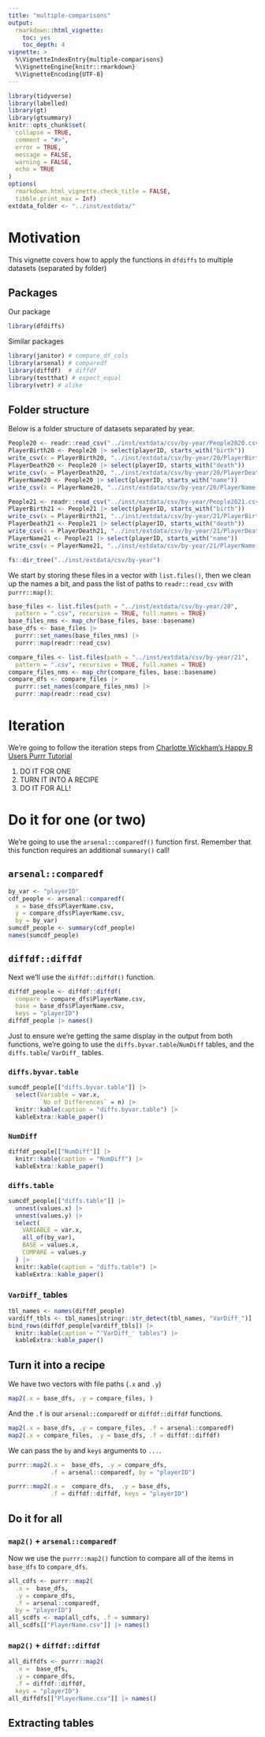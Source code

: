 ```yaml
---
title: "multiple-comparisons"
output: 
  rmarkdown::html_vignette:
    toc: yes
    toc_depth: 4
vignette: >
  %\VignetteIndexEntry{multiple-comparisons}
  %\VignetteEngine{knitr::rmarkdown}
  %\VignetteEncoding{UTF-8}
---
```


```r
library(tidyverse)
library(labelled)
library(gt)
library(gtsummary)
knitr::opts_chunk$set(
  collapse = TRUE,
  comment = "#>", 
  error = TRUE,
  message = FALSE,
  warning = FALSE,
  echo = TRUE
)
options(
  rmarkdown.html_vignette.check_title = FALSE,
  tibble.print_max = Inf)
extdata_folder <- "../inst/extdata/"
```

# Motivation 

This vignette covers how to apply the functions in `dfdiffs` to multiple datasets (separated by folder)

## Packages 

Our package

```r
library(dfdiffs)
```


Similar packages 

```r
library(janitor) # compare_df_cols
library(arsenal) # comparedf
library(diffdf)  # diffdf
library(testthat) # expect_equal
library(vetr) # alike
```

## Folder structure 

Below is a folder structure of datasets separated by year. 

```r
People20 <- readr::read_csv("../inst/extdata/csv/by-year/People2020.csv")
PlayerBirth20 <- People20 |> select(playerID, starts_with("birth"))
write_csv(x = PlayerBirth20, "../inst/extdata/csv/by-year/20/PlayerBirth.csv")
PlayerDeath20 <- People20 |> select(playerID, starts_with("death"))
write_csv(x = PlayerDeath20, "../inst/extdata/csv/by-year/20/PlayerDeath.csv")
PlayerName20 <- People20 |> select(playerID, starts_with("name"))
write_csv(x = PlayerName20, "../inst/extdata/csv/by-year/20/PlayerName.csv")

People21 <- readr::read_csv("../inst/extdata/csv/by-year/People2021.csv")
PlayerBirth21 <- People21 |> select(playerID, starts_with("birth"))
write_csv(x = PlayerBirth21, "../inst/extdata/csv/by-year/21/PlayerBirth.csv")
PlayerDeath21 <- People21 |> select(playerID, starts_with("death"))
write_csv(x = PlayerDeath21, "../inst/extdata/csv/by-year/21/PlayerDeath.csv")
PlayerName21 <- People21 |> select(playerID, starts_with("name"))
write_csv(x = PlayerName21, "../inst/extdata/csv/by-year/21/PlayerName.csv")
```

```r
fs::dir_tree("../inst/extdata/csv/by-year")
```

We start by storing these files in a vector with `list.files()`, then we clean up the names a bit, and pass the list of paths to `readr::read_csv` with `purrr::map()`:

```r
base_files <- list.files(path = "../inst/extdata/csv/by-year/20", 
  pattern = ".csv", recursive = TRUE, full.names = TRUE)
base_files_nms <- map_chr(base_files, base::basename)
base_dfs <- base_files |> 
  purrr::set_names(base_files_nms) |> 
  purrr::map(readr::read_csv)
```

```r
compare_files <- list.files(path = "../inst/extdata/csv/by-year/21", 
  pattern = ".csv", recursive = TRUE, full.names = TRUE)
compare_files_nms <- map_chr(compare_files, base::basename)
compare_dfs <- compare_files |> 
  purrr::set_names(compare_files_nms) |> 
  purrr::map(readr::read_csv)
```

# Iteration

We're going to follow the iteration steps from [Charlotte Wickham's Happy R Users Purrr Tutorial](https://www.rstudio.com/resources/rstudioconf-2017/happy-r-users-purrr-tutorial-/)

1. DO IT FOR ONE   
2. TURN IT INTO A RECIPE  
3. DO IT FOR ALL!  

# Do it for one (or two)

We're going to use the `arsenal::comparedf()` function first. Remember that this function requires an additional `summary()` call! 

## `arsenal::comparedf`

```r
by_var <- "playerID"
cdf_people <- arsenal::comparedf(
  x = base_dfs$PlayerName.csv, 
  y = compare_dfs$PlayerName.csv, 
  by = by_var)
sumcdf_people <- summary(cdf_people)
names(sumcdf_people)
```


## `diffdf::diffdf`

Next we'll use the `diffdf::diffdf()` function.

```r
diffdf_people <- diffdf::diffdf(
  compare = compare_dfs$PlayerName.csv, 
  base = base_dfs$PlayerName.csv, 
  keys = "playerID")
diffdf_people |> names()
```


Just to ensure we're getting the same display in the output from both functions, we're going to use the `diffs.byvar.table`/`NumDiff` tables, and the `diffs.table`/ `VarDiff_` tables. 

### `diffs.byvar.table`

```r
sumcdf_people[["diffs.byvar.table"]] |> 
  select(Variable = var.x, 
         `No of Differences` = n) |> 
  knitr::kable(caption = "diffs.byvar.table") |> 
  kableExtra::kable_paper()
```

### `NumDiff`

```r
diffdf_people[["NumDiff"]] |> 
  knitr::kable(caption = "NumDiff") |> 
  kableExtra::kable_paper()
```


### `diffs.table`

```r
sumcdf_people[["diffs.table"]] |> 
  unnest(values.x) |> 
  unnest(values.y) |> 
  select(
    VARIABLE = var.x,
    all_of(by_var),
    BASE = values.x,
    COMPARE = values.y
  ) |> 
  knitr::kable(caption = "diffs.table") |> 
  kableExtra::kable_paper()
```


### `VarDiff_` tables

```r
tbl_names <- names(diffdf_people)
vardiff_tbls <- tbl_names[stringr::str_detect(tbl_names, "VarDiff_")]
bind_rows(diffdf_people[vardiff_tbls]) |> 
  knitr::kable(caption = "'VarDiff_' tables") |> 
  kableExtra::kable_paper()
```

## Turn it into a recipe

We have two vectors with file paths (`.x` and `.y`)

```r
map2(.x = base_dfs, .y = compare_files, )
```

And the `.f` is our `arsenal::comparedf` or `diffdf::diffdf` functions. 

```r
map2(.x = base_dfs, .y = compare_files, .f = arsenal::comparedf)
map2(.x = compare_files, .y = base_dfs, .f = diffdf::diffdf)
```

We can pass the `by` and `keys` arguments to `...`.

```r
purrr::map2(.x =  base_dfs, .y = compare_dfs, 
            .f = arsenal::comparedf, by = "playerID")
```

```r
purrr::map2(.x =  compare_dfs,  .y = base_dfs, 
            .f = diffdf::diffdf, keys = "playerID")
```


## Do it for all

### `map2()` + `arsenal::comparedf`

Now we use the `purrr::map2()` function to compare all of the items in `base_dfs` to `compare_dfs`.

```r
all_cdfs <- purrr::map2(
  .x =  base_dfs, 
  .y = compare_dfs, 
  .f = arsenal::comparedf, 
  by = "playerID")
all_scdfs <- map(all_cdfs, .f = summary)
all_scdfs[["PlayerName.csv"]] |> names()
```

### `map2()` + `diffdf::diffdf`

```r
all_diffdfs <- purrr::map2(
  .x =  base_dfs, 
  .y = compare_dfs, 
  .f = diffdf::diffdf, 
  keys = "playerID")
all_diffdfs[["PlayerName.csv"]] |> names()
```

## Extracting tables 


